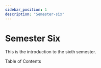 ```yaml
---
sidebar_position: 1
description: "Semester-six"
---
```



# Semester Six

This is the introduction to the sixth semester.

Table of Contents

<TitleCard
  title="Image Processing"
  logo="image"
  link="/docs/six/category/image-and-video-processing"
/>

<TitleCard
  title="Cryptograpy and Network Security"
  logo="key"
  link="/docs/six/category/cryptography-and-network-security"
/>

<TitleCard
  title="Deep Learning"
  logo="dl"
  link="/docs/six/category/deep-learning"
/>

<TitleCard
  title="Computer vision"
  logo="cv"
  link="/docs/six/category/computer-vision"
/>
